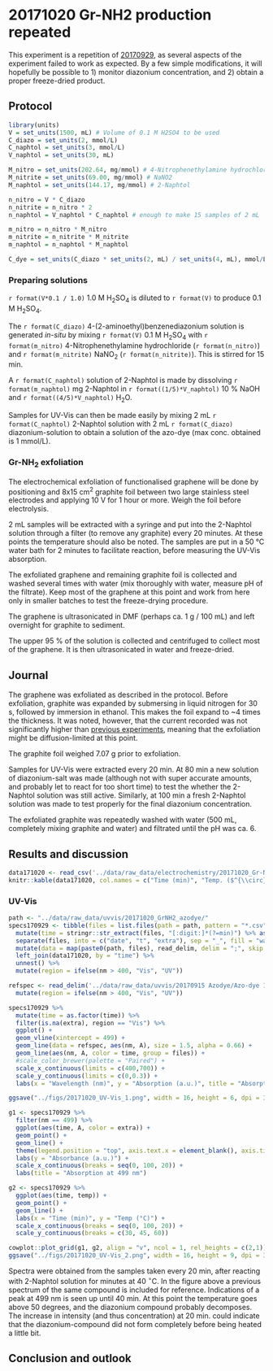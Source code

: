 # 20171020 Gr-NH2 production repeated {#j20171020}

This experiment is a repetition of [20170929](#j20170929), as several aspects of the experiment failed to work as expected. By a few simple modifications, it will hopefully be possible to 1) monitor diazonium concentration, and 2) obtain a proper freeze-dried product. 

## Protocol
```r
library(units)
V = set_units(1500, mL) # Volume of 0.1 M H2SO4 to be used
C_diazo = set_units(2, mmol/L)
C_naphtol = set_units(3, mmol/L)
V_naphtol = set_units(30, mL)

M_nitro = set_units(202.64, mg/mmol) # 4-Nitrophenethylamine hydrochloride
M_nitrite = set_units(69.00, mg/mmol) # NaNO2
M_naphtol = set_units(144.17, mg/mmol) # 2-Naphtol

n_nitro = V * C_diazo
n_nitrite = n_nitro * 2
n_naphtol = V_naphtol * C_naphtol # enough to make 15 samples of 2 mL

m_nitro = n_nitro * M_nitro
m_nitrite = n_nitrite * M_nitrite
m_naphtol = n_naphtol * M_naphtol

C_dye = set_units(C_diazo * set_units(2, mL) / set_units(4, mL), mmol/L)
```

### Preparing solutions
`r format(V*0.1 / 1.0)` 1.0 M H~2~SO~4~ is diluted to `r format(V)` to produce 0.1 M H~2~SO~4~. 

The `r format(C_diazo)` 4-(2-aminoethyl)benzenediazonium solution is generated *in-situ* by mixing `r format(V)` 0.1 M H~2~SO~4~ with `r format(m_nitro)` 4-Nitrophenethylamine hydrochloride (`r format(n_nitro)`) and `r format(m_nitrite)` NaNO~2~ (`r format(n_nitrite)`). This is stirred for 15 min.

A `r format(C_naphtol)` solution of 2-Naphtol is made by dissolving `r format(m_naphtol)` mg 2-Naphtol in `r format((1/5)*V_naphtol)` 10 % NaOH and `r format((4/5)*V_naphtol)` H~2~O.

Samples for UV-Vis can then be made easily by mixing 2 mL `r format(C_naphtol)` 2-Naphtol solution with 2 mL `r format(C_diazo)` diazonium-solution to obtain a solution of the azo-dye (max conc. obtained is 1 mmol/L).

### Gr-NH~2~ exfoliation
The electrochemical exfoliation of functionalised graphene will be done by positioning and 8x15 cm^2^ graphite foil between two large stainless steel electrodes and applying 10 V for 1 hour or more. Weigh the foil before electrolysis.

2 mL samples will be extracted with a syringe and put into the 2-Naphtol solution through a filter (to remove any graphite) every 20 minutes. At these points the temperature should also be noted. The samples are put in a 50 °C water bath for 2 minutes to facilitate reaction, before measuring the UV-Vis absorption.

The exfoliated graphene and remaining graphite foil is collected and washed several times with water  (mix thoroughly with water, measure pH of the filtrate). Keep most of the graphene at this point and work from here only in smaller batches to test the freeze-drying procedure.

The graphene is ultrasonicated in DMF (perhaps ca. 1 g / 100 mL) and left overnight for graphite to sediment. 

The upper 95 % of the solution is collected and centrifuged to collect most of the graphene. It is then ultrasonicated in water and freeze-dried.

## Journal
The graphene was exfoliated as described in the protocol. Before exfoliation, graphite was expanded by submersing in liquid nitrogen for 30 s, followed by immersion in ethanol. This makes the foil expand to ~4 times the thickness. It was noted, however, that the current recorded was not significantly higher than [previous experiments](#j20170929), meaning that the exfoliation might be diffusion-limited at this point. 

The graphite foil weighed 7.07 g prior to exfoliation. 

Samples for UV-Vis were extracted every 20 min. At 80 min a new solution of diazonium-salt was made (although not with super accurate amounts, and probably let to react for too short time) to test the whether the 2-Naphtol solution was still active. Similarly, at 100 min a fresh 2-Naphtol solution was made to test properly for the final diazonium concentration. 

The exfoliated graphite was repeatedly washed with water (500 mL, completely mixing graphite and water) and filtrated until the pH was ca. 6.

## Results and discussion
```r
data171020 <- read_csv('../data/raw_data/electrochemistry/20171020_Gr-NH2_exfoliation.csv')
knitr::kable(data171020, col.names = c("Time (min)", "Temp. ($^{\\circ}$C)", "Voltage (V)", "Current (A)"))
```

### UV-Vis

```r
path <- "../data/raw_data/uvvis/20171020_GrNH2_azodye/"
specs170929 <- tibble(files = list.files(path = path, pattern = "*.csv")) %>% 
  mutate(time = stringr::str_extract(files, "[:digit:]*(?=min)") %>% as.numeric()) %>% 
  separate(files, into = c("date", "t", "extra"), sep = "_", fill = "warn", remove = FALSE) %>% 
  mutate(data = map(paste0(path, files), read_delim, delim = ";", skip = 1)) %>% 
  left_join(data171020, by = "time") %>% 
  unnest() %>% 
  mutate(region = ifelse(nm > 400, "Vis", "UV")) 

refspec <- read_delim('../data/raw_data/uvvis/20170915 Azodye/Azo-dye 1-0.csv', delim = ";", skip = 1) %>% 
  mutate(region = ifelse(nm > 400, "Vis", "UV")) 

specs170929 %>% 
  mutate(time = as.factor(time)) %>% 
  filter(is.na(extra), region == "Vis") %>% 
  ggplot() + 
  geom_vline(xintercept = 499) +
  geom_line(data = refspec, aes(nm, A), size = 1.5, alpha = 0.66) +
  geom_line(aes(nm, A, color = time, group = files)) +
  #scale_color_brewer(palette = "Paired") +
  scale_x_continuous(limits = c(400,700)) +
  scale_y_continuous(limits = c(0,0.3)) +
  labs(x = "Wavelength (nm)", y = "Absorption (a.u.)", title = "Absorption spectra for azo-dyes obtained throughout the exfoliation", subtitle = "The shaded grey line is the spectrum obtained on 20170914 as reference")

ggsave("../figs/20171020_UV-Vis_1.png", width = 16, height = 6, dpi = 300, units = "cm")
```


```r
g1 <- specs170929 %>% 
  filter(nm == 499) %>% 
  ggplot(aes(time, A, color = extra)) +
  geom_point() + 
  geom_line() +
  theme(legend.position = "top", axis.text.x = element_blank(), axis.title.x = element_blank(), axis.ticks.x = element_blank()) +
  labs(y = "Absorbance (a.u.)") +
  scale_x_continuous(breaks = seq(0, 100, 20)) +
  labs(title = "Absorption at 499 nm")

g2 <- specs170929 %>% 
  ggplot(aes(time, temp)) +
  geom_point() +
  geom_line() +
  labs(x = "Time (min)", y = "Temp (°C)") +
  scale_x_continuous(breaks = seq(0, 100, 20)) +
  scale_y_continuous(breaks = c(30, 45, 60)) 

cowplot::plot_grid(g1, g2, align = "v", ncol = 1, rel_heights = c(2,1))
ggsave("../figs/20171020_UV-Vis_2.png", width = 16, height = 9, dpi = 300, units = "cm")
```

Spectra were obtained from the samples taken every 20 min, after reacting with 2-Naphtol solution for minutes at 40 $^{\circ}$C. In the figure above a previous spectrum of the same compound is included for reference. Indications of a peak at 499 nm is seen up until 40 min. At this point the temperature goes above 50 degrees, and the diazonium compound probably decomposes.  The increase in intensity (and thus concentration) at 20 min. could indicate that the diazonium-compound did not form completely before being heated a little bit. 

## Conclusion and outlook
